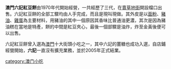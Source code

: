 {{noteTA
|1=zh-cn:小吃; zh-hk:小食;zh-mo:小食; zh-tw:小吃;
}}

'''澳門六記紅豆餅'''由1970年代開始經營，一共經歷了三代，在[[賣草地街|賣草地街]]開設檔口出售。六記紅豆餅的全部工驟均由人手完成，而且是現叫現做。其外皮是以[[面粉|面粉]]、[[豬油|豬油]]、[[雞蛋|雞蛋]]為主要材料，用豬油的其中一個原因其香味比普通油更濃，其次是因為豬油糕在當地是特產，餅的中間是紅豆夾心，最後一個部驟是油炸，炸至金黃後便可以出售。

六記紅豆餅曾入選為[[澳門|澳門]]十大街頭小吃之一，其中六記的薑糖也成功入選，自店鋪經營開始，'''六記'''一直沒有擴充業務，並於2005年正式結業。

{{MO-stub}}

[[category:澳门小吃|category:澳门小吃]]